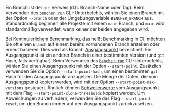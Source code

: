 Ein Branch ist der `git` Verweis (d.h. Branch-Name oder Tag).
Beim Verwenden des <code><a href="/de/docs/explanation/bencher-run/">bencher run</a></code> CLI-Unterbefehls,
wählen Sie einen Branch mit der Option `--branch` oder der Umgebungsvariable `BENCHER_BRANCH` aus.
Standardmäßig beginnen alle Projekte mit einem `main` Branch, und
`main` wird standardmäßig verwendet, wenn keiner der beiden angegeben wird.

Bei [Kontinuierlichem Benchmarking][continuous benchmarking], das heißt Benchmarking in CI,
möchten Sie oft einen `branch` auf einem bereits vorhandenen Branch erstellen oder erneut basieren.
Dies wird als Branch [Ausgangspunkt][start point] bezeichnet.
Ein Ausgangspunkt ist ein anderer Branch in einer bestimmten Version (und `git` Hash, falls verfügbar).
Beim Verwenden des <code><a href="/de/docs/explanation/bencher-run/">bencher run</a></code> CLI-Unterbefehls,
wählen Sie einen Ausgangspunkt mit der Option `--start-point`.
Zusätzlich verwenden Sie die Option `--start-point-hash`, um einen bestimmten `git` Hash für den Ausgangspunkt anzugeben.
Die Menge der Daten, die vom Ausgangspunkt kopiert werden, wird mit der Option `--start-point-max-versions` gesteuert.
Ähnlich können [Schwellenwerte][thresholds] vom Ausgangspunkt mit dem Flag `--start-point-clone-thresholds` kopiert werden.
Um Abweichungen zu verhindern, verwenden Sie das Flag `--start-point-reset`, um den Branch immer auf den Ausgangspunkt zurückzusetzen.

[continuous benchmarking]: /de/docs/explanation/continuous-benchmarking/
[start point]: /de/docs/explanation/benchmarking/#start-point
[thresholds]: /de/docs/explanation/thresholds/